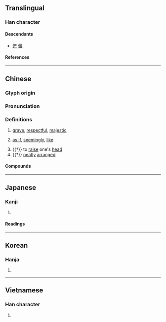 {{also|俨}}
{{character info}}
==Translingual==

===Han character===
{{Han char|rn=9|rad=人|as=20|sn=22|four=26248|canj=ORRK|ids=⿰亻嚴}}

====Descendants====
* [[俨]] [[𠑊]]

====References====
{{Han ref|kx=0122.050|dkj=01324|dj=0257.110|hdz=10240.020|uh=513C}}

----

==Chinese==
{{zh-forms|s=俨}}

===Glyph origin===
{{Han etym}}

===Pronunciation===
{{zh-pron
|m=yǎn
|c=jim5
|mn=qz,tw,xm,zz:giám
|mn-t=ngiêm2/ngiam2/ngiang2
|mn-t_note=ngiêm2 - Chaozhou; ngiam2 - Shantou; ngiang2 - Chenghai
|mc=y
|oc=y
|ma=
|cat=a,adv,v
}}

===Definitions===
{{zh-hanzi}}

# {{lb|zh|literary}} [[grave]], [[respectful]], [[majestic]]
# {{lb|zh|literary}} [[as if]], [[seemingly]], [[like]]
# {{†}} to [[raise]] one's [[head]]
# {{†}} [[neatly]] [[arranged]]

====Compounds====
{{zh-der|儼如|儼然|智儼}}

----

==Japanese==

===Kanji===
{{ja-kanji|grade=|rs=人20}}

# {{rfdef|ja|sort=人20}}

====Readings====
{{ja-readings
|on=げん
|kun=おごそか, いかめし.い
}}

----

==Korean==

===Hanja===
{{ko-hanja|엄}}

# {{rfdef|ko|sort=人20}}

----

==Vietnamese==

===Han character===
{{vi-readings|reading=[[nghiễm]]|rs=人20}}

# {{rfdef|vi|sort=人20}}